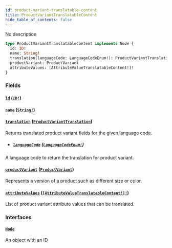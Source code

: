 ```yaml
---
id: product-variant-translatable-content
title: ProductVariantTranslatableContent
hide_table_of_contents: false
---
```


No description

```graphql
type ProductVariantTranslatableContent implements Node {
  id: ID!
  name: String!
  translation(languageCode: LanguageCodeEnum!): ProductVariantTranslation
  productVariant: ProductVariant
  attributeValues: [AttributeValueTranslatableContent!]!
}
```

### Fields

#### [`id`](#) ([`ID!`](../../../developer/api-reference/scalars/id))

#### [`name`](#) ([`String!`](../../../developer/api-reference/scalars/string))

#### [`translation`](#) ([`ProductVariantTranslation`](../../../developer/api-reference/objects/product-variant-translation))

Returns translated product variant fields for the given language code.

- ##### [`languageCode`](#) ([`LanguageCodeEnum!`](../../../developer/api-reference/enums/language-code-enum))

A language code to return the translation for product variant.

#### [`productVariant`](#) ([`ProductVariant`](../../../developer/api-reference/objects/product-variant))

Represents a version of a product such as different size or color.

#### [`attributeValues`](#) ([`[AttributeValueTranslatableContent!]!`](../../../developer/api-reference/objects/attribute-value-translatable-content))

List of product variant attribute values that can be translated.

### Interfaces

#### [`Node`](../../../developer/api-reference/interfaces/node)

An object with an ID
